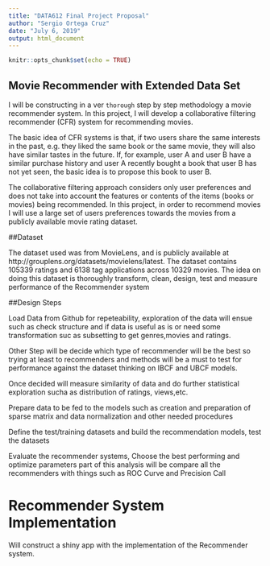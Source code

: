 ---
title: "DATA612 Final Project Proposal"
author: "Sergio Ortega Cruz"
date: "July 6, 2019"
output: html_document
---

```{r setup, include=FALSE}
knitr::opts_chunk$set(echo = TRUE)
```

## Movie Recommender with Extended Data Set



I will be constructing in a ver `thorough` step by step methodology a movie recommender system. In this project, I will develop a collaborative filtering recommender (CFR) system for recommending movies. 

The basic idea of CFR systems is that, if two users share the same interests in the past, e.g. they liked the same book or the same movie, they will also have similar tastes in the future. If, for example, user A and user B have a similar purchase history and user A recently bought a book that user B has not yet seen, the basic idea is to propose this book to user B.

The collaborative filtering approach considers only user preferences and does not take into account the features or contents of the items (books or movies) being recommended. In this project, in order to recommend movies I will use a large set of users preferences towards the movies from a publicly available movie rating dataset.

##Dataset

The dataset used was from MovieLens, and is publicly available at http://grouplens.org/datasets/movielens/latest. The dataset contains 105339 ratings and 6138 tag applications across 10329 movies. The idea on doing this dataset is thoroughly transform, clean, design, test and measure performance of the Recommender system

##Design Steps

Load Data from Github for repeteability, exploration of the data will ensue such as check structure and if data is useful as is or need some transformation suc as subsetting to get genres,movies and ratings.

Other Step will be decide which type of recommender will be the best so trying at least to recommenders and methods will be a must to test for performance against the dataset thinking on IBCF and UBCF models.

Once decided  will measure similarity of data and do further statistical exploration sucha as distribution of ratings, views,etc.

Prepare data to be fed to the models such as creation and preparation of sparse matrix and data normalization and other needed procedures

Define the test/training datasets and build the recommendation models, test the datasets

Evaluate the recommender systems, Choose the best performing and optimize parameters part of this analysis will be compare all the recommenders with things such as ROC Curve and Precision Call

# Recommender System Implementation

Will construct a shiny app with the implementation of the Recommender system.
